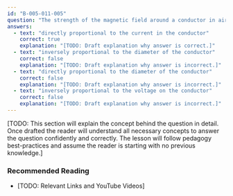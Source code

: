 ```yaml
---
id: "B-005-011-005"
question: "The strength of the magnetic field around a conductor in air is:"
answers:
  - text: "directly proportional to the current in the conductor"
    correct: true
    explanation: "[TODO: Draft explanation why answer is correct.]"
  - text: "inversely proportional to the diameter of the conductor"
    correct: false
    explanation: "[TODO: Draft explanation why answer is incorrect.]"
  - text: "directly proportional to the diameter of the conductor"
    correct: false
    explanation: "[TODO: Draft explanation why answer is incorrect.]"
  - text: "inversely proportional to the voltage on the conductor"
    correct: false
    explanation: "[TODO: Draft explanation why answer is incorrect.]"
---
```


[TODO: This section will explain the concept behind the question in detail. Once drafted the reader will understand all necessary concepts to answer the question confidently and correctly. The lesson will follow pedagogy best-practices and assume the reader is starting with no previous knowledge.]

### Recommended Reading

- [TODO: Relevant Links and YouTube Videos]
